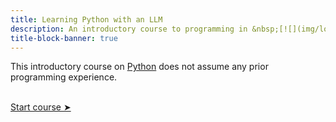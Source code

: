 ```yaml
---
title: Learning Python with an LLM
description: An introductory course to programming in &nbsp;[![](img/logo_python.svg){width="1.3em" fig-alt="noshadow"}](https://www.python.org/) using a large language model
title-block-banner: true
---
```


:::{.topdef}

This introductory course on [Python](https://www.python.org/) does not assume any prior programming experience.

:::

<br>
[[Start course ➤](llm_why.qmd)]{.topinline}
